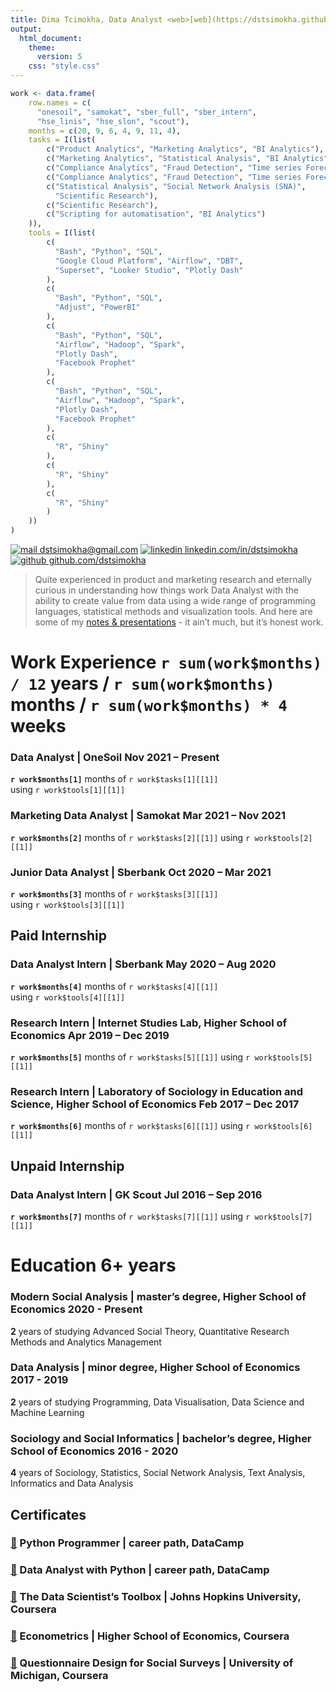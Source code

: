 ```yaml
---
title: Dima Tcimokha, Data Analyst <web>[web](https://dstsimokha.github.io/cv/index.html)</web> <redirect>[to CV](./cv.html)</redirect>
output:
  html_document:
    theme:
      version: 5
    css: "style.css"
---
```


```r
work <- data.frame(
    row.names = c(
      "onesoil", "samokat", "sber_full", "sber_intern",
      "hse_linis", "hse_slon", "scout"),
    months = c(20, 9, 6, 4, 9, 11, 4),
    tasks = I(list(
        c("Product Analytics", "Marketing Analytics", "BI Analytics"),
        c("Marketing Analytics", "Statistical Analysis", "BI Analytics"),
        c("Compliance Analytics", "Fraud Detection", "Time series Forecasting"),
        c("Compliance Analytics", "Fraud Detection", "Time series Forecasting"),
        c("Statistical Analysis", "Social Network Analysis (SNA)",
          "Scientific Research"),
        c("Scientific Research"),
        c("Scripting for automatisation", "BI Analytics")
    )),
    tools = I(list(
        c(
          "Bash", "Python", "SQL",
          "Google Cloud Platform", "Airflow", "DBT",
          "Superset", "Looker Studio", "Plotly Dash"
        ),
        c(
          "Bash", "Python", "SQL",
          "Adjust", "PowerBI"
        ),
        c(
          "Bash", "Python", "SQL",
          "Airflow", "Hadoop", "Spark",
          "Plotly Dash",
          "Facebook Prophet"
        ),
        c(
          "Bash", "Python", "SQL",
          "Airflow", "Hadoop", "Spark",
          "Plotly Dash",
          "Facebook Prophet"
        ),
        c(
          "R", "Shiny"
        ),
        c(
          "R", "Shiny"
        ),
        c(
          "R", "Shiny"
        )
    ))
)
```

<info> [![mail](https://simpleicons.org/icons/gmail.svg) dstsimokha@gmail.com](mailto:dstsimokha@gmail.com) [![linkedin](https://simpleicons.org/icons/linkedin.svg) linkedin.com/in/dstsimokha](https://www.linkedin.com/in/dstsimokha/) [![github](https://simpleicons.org/icons/github.svg) github.com/dstsimokha](https://github.com/dstsimokha) </info>

> Quite experienced in product and marketing research and eternally curious in understanding how things work Data Analyst with the ability to create value from data using a wide range of programming languages, statistical methods and visualization tools. And here are some of my [notes & presentations](https://dstsimokha.github.io/) - it ain't much, but it's honest work.

# Work Experience <time> `r sum(work$months) / 12` years / `r sum(work$months)` months / `r sum(work$months) * 4` weeks </time>

### Data Analyst | <location> OneSoil </location> <time> Nov 2021 – Present </time>
**`r work$months[1]`** months of 
<skills>`r work$tasks[1][[1]]`</skills>  
using <tools>`r work$tools[1][[1]]`</tools>

### Marketing Data Analyst | <location> Samokat </location> <time> Mar 2021 – Nov 2021 </time>
**`r work$months[2]`** months of 
<skills>`r work$tasks[2][[1]]`</skills> 
using <tools>`r work$tools[2][[1]]`</tools>

### Junior Data Analyst | <location> Sberbank </location> <time> Oct 2020 – Mar 2021 </time>
**`r work$months[3]`** months of 
<skills>`r work$tasks[3][[1]]`</skills>  
using <tools>`r work$tools[3][[1]]`</tools>


## Paid Internship

### Data Analyst Intern | <location> Sberbank </location> <time> May 2020 – Aug 2020 </time>
**`r work$months[4]`** months of 
<skills>`r work$tasks[4][[1]]`</skills>  
using <tools>`r work$tools[4][[1]]`</tools>

### Research Intern | <location> Internet Studies Lab, Higher School of Economics </location> <time> Apr 2019 – Dec 2019 </time>
**`r work$months[5]`** months of 
<skills>`r work$tasks[5][[1]]`</skills> 
using <tools>`r work$tools[5][[1]]`</tools>

### Research Intern | <location> Laboratory of Sociology in Education and Science, Higher School of Economics </location> <time> Feb 2017 – Dec 2017 </time>
**`r work$months[6]`** months of 
<skills>`r work$tasks[6][[1]]`</skills> 
using <tools>`r work$tools[6][[1]]`</tools>


## Unpaid Internship

### Data Analyst Intern | <location> GK Scout </location> <time> Jul 2016 – Sep 2016 </time>
**`r work$months[7]`** months of 
<skills>`r work$tasks[7][[1]]`</skills> 
using <tools>`r work$tools[7][[1]]`</tools>


# Education <time> 6+ years </time>

### Modern Social Analysis | <location> master's degree, Higher School of Economics </location> <time> 2020 - Present </time>
**2** years of studying <skills>Advanced Social Theory, Quantitative Research Methods and Analytics Management</skills>

### Data Analysis | <location> minor degree, Higher School of Economics </location> <time> 2017 - 2019 </time>
**2** years of studying <tools>Programming, Data Visualisation, Data Science and Machine Learning</tools>

### Sociology and Social Informatics | <location> bachelor's degree, Higher School of Economics </location> <time> 2016 - 2020 </time>
**4** years of <skills>Sociology, Statistics, Social Network Analysis, Text Analysis, Informatics and Data Analysis</skills>


## Certificates

### [🔗](https://www.datacamp.com/statement-of-accomplishment/track/47967f8d01670ae17890f54b4791bbd3f43c1d46) Python Programmer | <location> career path, DataCamp </location>

### [🔗](https://www.datacamp.com/statement-of-accomplishment/track/75b44259cd8fdb3a1989572813cd687f9dbe02a3) Data Analyst with Python |  <location> career path, DataCamp </location>

### [🔗](https://www.coursera.org/account/accomplishments/records/VGLYGWMARKJ9) The Data Scientist's Toolbox | <location> Johns Hopkins University, Coursera <location>

### [🔗](https://www.coursera.org/account/accomplishments/records/L2FYYPX489P2) Econometrics | <location> Higher School of Economics, Coursera <location>

### [🔗](https://www.coursera.org/account/accomplishments/records/V6MT6KS8RY5A) Questionnaire Design for Social Surveys | <location> University of Michigan, Coursera </locations>
